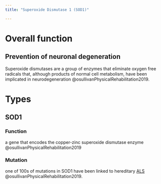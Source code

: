 ```yaml
---
title: "Superoxide Dismutase 1 (SOD1)"

---
```


# Overall function
## Prevention of neuronal degeneration
Superoxide dismutases are a group of enzymes that eliminate oxygen free radicals that, although products of normal cell metabolism, have been implicated in neurodegeneration @osullivanPhysicalRehabilitation2019.

# Types

## SOD1
### Function
a gene that encodes the copper-zinc superoxide dismutase enzyme @osullivanPhysicalRehabilitation2019

### Mutation
one of 100s of mutations in SOD1 have been linked to hereditary [ALS]({{< var ref-amyotrophic-lateral-sclerosis.path >}}) @osullivanPhysicalRehabilitation2019.